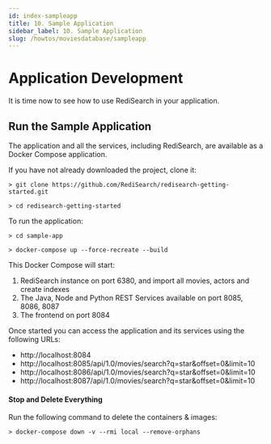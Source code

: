 ```yaml
---
id: index-sampleapp
title: 10. Sample Application
sidebar_label: 10. Sample Application
slug: /howtos/moviesdatabase/sampleapp
---
```


# Application Development

It is time now to see how to use RediSearch in your application.


## Run the Sample Application

The application and all the services, including RediSearch, are available as a Docker Compose application.


If you have not already downloaded the project, clone it:

```
> git clone https://github.com/RediSearch/redisearch-getting-started.git

> cd redisearch-getting-started
```


To run the application:

```
> cd sample-app

> docker-compose up --force-recreate --build

```

This Docker Compose will start:

1. RediSearch instance on port 6380, and import all movies, actors and create indexes
1. The Java, Node and Python REST Services available on port 8085, 8086, 8087
1. The frontend on port 8084

Once started you can access the application and its services using the following URLs:

* http://localhost:8084
* http://localhost:8085/api/1.0/movies/search?q=star&offset=0&limit=10
* http://localhost:8086/api/1.0/movies/search?q=star&offset=0&limit=10
* http://localhost:8087/api/1.0/movies/search?q=star&offset=0&limit=10



#### Stop and Delete Everything

Run the following command to delete the containers & images:

```
> docker-compose down -v --rmi local --remove-orphans
```

